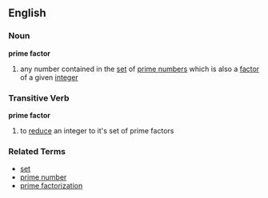 == English ==
=== Noun ===
'''prime factor'''
# any number contained in the [[set]] of [[prime numbers]] which is also a [[factor]] of a given [[integer]]

=== Transitive Verb ===
'''prime factor'''
# to [[reduce]] an integer to it's set of prime factors

=== Related Terms ===
*[[set]]
*[[prime number]]
*[[prime factorization]]